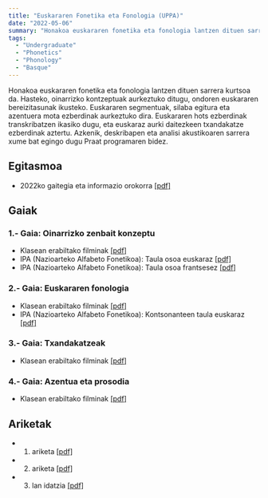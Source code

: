 ```yaml
---
title: "Euskararen Fonetika eta Fonologia (UPPA)"
date: "2022-05-06"
summary: "Honakoa euskararen fonetika eta fonologia lantzen dituen sarrera kurtsoa da. Hasteko, oinarrizko kontzeptuak aurkeztuko ditugu, ondoren euskararen bereizitasunak ikusteko. Euskararen segmentuak, silaba egitura eta azentuera mota ezberdinak aurkeztuko dira. Euskararen hots ezberdinak transkribatzen ikasiko dugu, eta euskaraz aurki daitezkeen txandakatze ezberdinak aztertu. Azkenik, deskribapen eta analisi akustikoaren sarrera xume bat egingo dugu Praat programaren bidez."
tags:
  - "Undergraduate"
  - "Phonetics"
  - "Phonology"
  - "Basque"
---
```


Honakoa euskararen fonetika eta fonologia lantzen dituen sarrera kurtsoa da. Hasteko, oinarrizko kontzeptuak aurkeztuko ditugu, ondoren euskararen bereizitasunak ikusteko. Euskararen segmentuak, silaba egitura eta azentuera mota ezberdinak aurkeztuko dira. Euskararen hots ezberdinak transkribatzen ikasiko dugu, eta euskaraz aurki daitezkeen txandakatze ezberdinak aztertu. Azkenik, deskribapen eta analisi akustikoaren sarrera xume bat egingo dugu Praat programaren bidez.

## Egitasmoa

* 2022ko gaitegia eta informazio orokorra [[pdf]](/static/files/egitasmoa.pdf)

## Gaiak

### 1.- Gaia: Oinarrizko zenbait konzeptu

* Klasean erabiltako filminak [[pdf]](/static/files/1GAIA.pdf)
* IPA (Nazioarteko Alfabeto Fonetikoa): Taula osoa euskaraz [[pdf]](/static/files/IPA_Kiel_2021_full_eus.pdf)
* IPA (Nazioarteko Alfabeto Fonetikoa): Taula osoa frantsesez [[pdf]](/static/files/IPA_Kiel_2019_full_fra.pdf)

### 2.- Gaia: Euskararen fonologia

* Klasean erabiltako filminak [[pdf]](/static/files/2GAIA.pdf)
* IPA (Nazioarteko Alfabeto Fonetikoa): Kontsonanteen taula euskaraz [[pdf]](/static/files/KontsonanteakAFIrenArabera.pdf)

### 3.- Gaia: Txandakatzeak

* Klasean erabiltako filminak [[pdf]](/static/files/3GAIA.pdf)

### 4.- Gaia: Azentua eta prosodia

* Klasean erabiltako filminak [[pdf]](/static/files/4GAIA.pdf)

## Ariketak

* 1. ariketa [[pdf]](/static/files/ARIKETAK-1.pdf)
* 2. ariketa [[pdf]](/static/files/ARIKETAK-2.pdf)
* 3. lan idatzia [[pdf]](/static/files/AukeratzekoTestuak.pdf) 